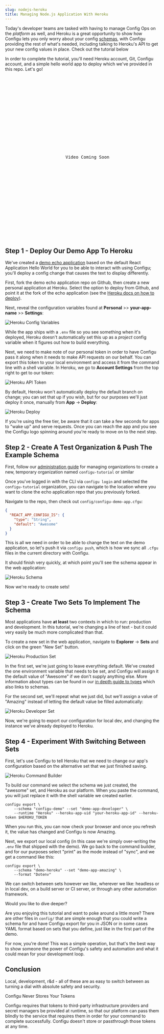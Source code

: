 ```yaml
---
slug: nodejs-heroku
title: Managing Node.js Application With Heroku
---
```


Today's developer teams are tasked with having to manage Config Ops on the _platform_ as well,
and Heroku is a great opportunity to show how Configu lets you only worry about your config
[schemas](/schemas), with Configu providing the rest of what's needed, including talking
to Heroku's API to get your new config values in place. Check out the tutorial below

In order to complete the tutorial, you'll need Heroku account, Git, Configu account,
and a simple hello world app to deploy which we've provided in this repo. Let's go!

<pre style={{ width: '100%' }}>
  <center>
    <br />
    <br />
    <br />
    <br />
    <br />
    <br />
    <br />
    Video Coming Soon
    <br />
    <br />
    <br />
    <br />
    <br />
    <br />
    <br />
  </center>
</pre>

## Step 1 - Deploy Our Demo App To Heroku

We've created a [demo echo application](https://github.com/) based on the default React
Application Hello World for you to be able to interact with using Configu; you'll deploy
a config change that causes the text to display differently.

First, fork the demo echo application repo on Github, then create a new personal application
at Heroku. Select the option to deploy from Github, and point it at the fork of the echo application
(see the [Heroku docs on how to deploy](https://heroku.com)).

Next, reveal the configuration variables found at **Personal** >> **your-app-name** >> **Settings**:

![Heroku Config Variables](heroku-config-vars.png)

While the app ships with a `.env` file so you see something when it's deployed,
Heroku doesn't automatically set this up as a _project_ config variable when
it figures out how to build everything.

Next, we need to make note of our personal token in order to have Configu pass it along when it needs to make API requests
on our behalf. You can export this token to your local environment and access it from the command line with
a shell variable. In Heroku, we go to **Account Settings** from the top right to get to our token:

![Heroku API Token](heroku-api-key.png)

By default, Heroku won't automatically deploy the default branch on change; you can set that up if you wish, but for our purposes
we'll just deploy it once, manually from **App** &rarr; **Deploy**:

![Heroku Deploy](heroku-deploy-branch.png)

If you're using the free tier, be aware that it can take a few seconds for apps to "wake up" and serve requests. Once you can reach the app and you see the Configu
logo spinning around you're ready to move on to the next step.

## Step 2 - Create A Test Organization & Push The Example Schema

First, follow our [administration guide](/administration) for managing organizations to create a new, temporary
organization named `configu-tutorial` or similar

Once you've logged in with the CLI via `configu login` and selected the `configu-tutorial` organization,
you can navigate to the location where you want to clone the echo application repo that you previously forked.

Navigate to the repo, then check out `config/configu-demo-app.cfgu`:

```json
{
  "REACT_APP_CONFIGU_IS": {
    "type": "String",
    "default": "Awesome"
  }
}
```

This is all we need in order to be able to change the text on the demo application, so let's push it via `configu push`,
which is how we sync all `.cfgu` files in the current directory with Configu.

It should finish very quickly, at which point you'll see the schema appear in the web application:

![Heroku Schema](heroku-schema-explorer.png)

Now we're ready to create sets!

## Step 3 - Create Two Sets To Implement The Schema

Most applications have **at least** two contexts in which to run: production and development. In this tutorial, we're
changing a line of text - but it could very easily be much more complicated than that.

To create a new set in the web application, navigate to **Explorer** &rarr; **Sets** and click on the green "New Set"
button.

![Heroku Production Set](heroku-set-production.png)

In the first set, we're just going to leave everything default. We've created the one environment variable that needs
to be set, and Configu will assign it the default value of "Awesome" if we don't supply anything else. More information
about types can be found in our [in depth guide to types](/types) which also links to schemas.

For the second set, we'll repeat what we just did, but we'll assign a value of "Amazing" instead of letting the default
value be filled automatically:

![Heroku Developer Set](heroku-set-developer.png)

Now, we're going to export our configuration for local dev, and changing the instance we've already deployed to Heroku.

## Step 4 - Experiment With Switching Between Sets

First, let's use Configu to tell Heroku that we need to change our app's configuration based on the alternative set
that we just finished saving.

![Heroku Command Builder](heroku-command-builder.png)

To build our command we select the schema we just created, the "awesome" set, and Heroku as our platform. When you paste
the command, you will just replace it with the shell variable we created earlier.

```shell
configu export \
    --schema "configu-demo" --set "demo-app-developer" \
    --runtime "Heroku" --heroku-app-uid "your-heroku-app-id" --heroku-token $HEROKU_TOKEN

```

When you run this, you can now check your browser and once you refresh it, the value has changed and Configu is now
Amazing.

Next, we export our local config (in this case we're simply over-writing the `.env` file that shipped
with the demo). We go back to the command builder, and for our purposes select "print" as the mode instead of "sync",
and we get a command like this:

```shell
configu export \
    --schema "demo-heroku" --set "demo-app-amazing" \
    --format "Dotenv"
```

We can switch between sets however we like, wherever we like: headless or in local dev, on a build server or CI server, or through
any other automation framework.

<Admonition type="note">
Would you like to dive deeper?

Are you enjoying this tutorial and want to poke around a little more? There are other files in `config/` that are simple
enough that you could write a schema for and have Configu export for you in JSON or in some cases YAML format based on
sets that you define, just like in the first part of the demo.

</Admonition>

For now, you're done! This was a simple operation, but that's the best way to show someone the power of Configu's safety
and automation and what it could mean for your development loop.

## Conclusion

Local, development, r&d - all of these are as easy to switch between as turning a dial with absolute safety and
security.

<Admonition type="warning">
Configu Never Stores Your Tokens

Configu requires that tokens to third-party infrastructure providers and secret managers be provided at runtime, so
that our platform can pass them blindly to the service that requires them in order for your command to complete
successfully.
Configu doesn't store or passthrough those tokens at any time.

</Admonition>
